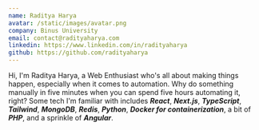 ```yaml
---
name: Raditya Harya
avatar: /static/images/avatar.png
company: Binus University
email: contact@radityaharya.com
linkedin: https://www.linkedin.com/in/radityaharya
github: https://github.com/radityaharya
---
```


Hi, I'm Raditya Harya, a Web Enthusiast who's all about making things happen, especially when it comes to automation. Why do something manually in five minutes when you can spend five hours automating it, right? Some tech I'm familiar with includes **_React_**, **_Next.js_**, **_TypeScript_**, **_Tailwind_**, **_MongoDB_**, **_Redis_**, **_Python_**, **_Docker for containerization_**, a bit of **_PHP_**, and a sprinkle of **_Angular_**.

